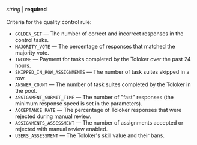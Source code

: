 _string_ \| **required**<br/><br/>Criteria for the quality control rule:

- `GOLDEN_SET` — The number of correct and incorrect responses in the control tasks.
- `MAJORITY_VOTE` — The percentage of responses that matched the majority vote.
- `INCOME` — Payment for tasks completed by the Toloker over the past 24 hours.
- `SKIPPED_IN_ROW_ASSIGNMENTS` — The number of task suites skipped in a row.
- `ANSWER_COUNT` — The number of task suites completed by the Toloker in the pool.
- `ASSIGNMENT_SUBMIT_TIME` — The number of "fast" responses (the minimum response speed is set in the parameters).
- `ACCEPTANCE_RATE` — The percentage of Toloker responses that were rejected during manual review.
- `ASSIGNMENTS_ASSESSMENT` — The number of assignments accepted or rejected with manual review enabled.
- `USERS_ASSESSMENT` — The Toloker's skill value and their bans.